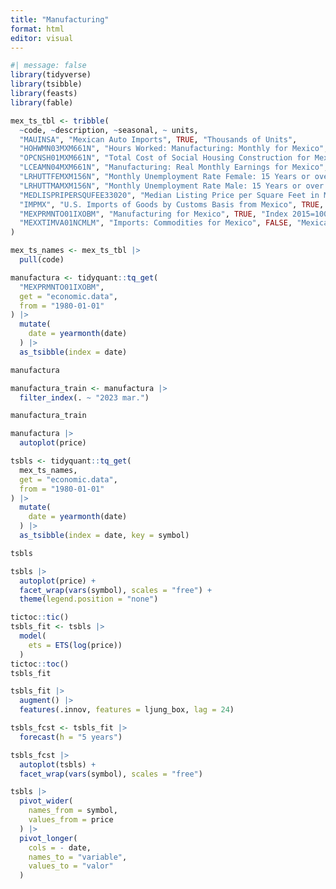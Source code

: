 ```yaml
---
title: "Manufacturing"
format: html
editor: visual
---
```


```r
#| message: false
library(tidyverse)
library(tsibble)
library(feasts)
library(fable)
```

```r
mex_ts_tbl <- tribble(
  ~code, ~description, ~seasonal, ~ units,
  "MAUINSA", "Mexican Auto Imports", TRUE, "Thousands of Units",
  "HOHWMN03MXM661N", "Hours Worked: Manufacturing: Monthly for Mexico", TRUE, "Index 2015=100",
  "OPCNSH01MXM661N", "Total Cost of Social Housing Construction for Mexico", FALSE, "Index 2015=100",
  "LCEAMN04MXM661N", "Manufacturing: Real Monthly Earnings for Mexico", TRUE, "Index 2015=100",
  "LRHUTTFEMXM156N", "Monthly Unemployment Rate Female: 15 Years or over for Mexico", TRUE, "Percent",
  "LRHUTTMAMXM156N", "Monthly Unemployment Rate Male: 15 Years or over for Mexico", TRUE, "Percent",
  "MEDLISPRIPERSQUFEE33020", "Median Listing Price per Square Feet in Mexico, MO (CBSA)", FALSE, "USD",
  "IMPMX", "U.S. Imports of Goods by Customs Basis from Mexico", TRUE, "Millions of Dollars",
  "MEXPRMNTO01IXOBM", "Manufacturing for Mexico", TRUE, "Index 2015=100",
  "MEXXTIMVA01NCMLM", "Imports: Commodities for Mexico", FALSE, "Mexican Peso"
)

mex_ts_names <- mex_ts_tbl |> 
  pull(code)
```


```r
manufactura <- tidyquant::tq_get(
  "MEXPRMNTO01IXOBM",
  get = "economic.data",
  from = "1980-01-01"
) |> 
  mutate(
    date = yearmonth(date)
  ) |> 
  as_tsibble(index = date)

manufactura

manufactura_train <- manufactura |> 
  filter_index(. ~ "2023 mar.")

manufactura_train
```

```r
manufactura |> 
  autoplot(price)
```

```r
tsbls <- tidyquant::tq_get(
  mex_ts_names,
  get = "economic.data",
  from = "1980-01-01"
) |> 
  mutate(
    date = yearmonth(date)
  ) |> 
  as_tsibble(index = date, key = symbol)

tsbls
```

```r
tsbls |> 
  autoplot(price) + 
  facet_wrap(vars(symbol), scales = "free") + 
  theme(legend.position = "none")
```

```r
tictoc::tic()
tsbls_fit <- tsbls |> 
  model(
    ets = ETS(log(price))
  ) 
tictoc::toc()
tsbls_fit

tsbls_fit |> 
  augment() |> 
  features(.innov, features = ljung_box, lag = 24)

tsbls_fcst <- tsbls_fit |> 
  forecast(h = "5 years") 

tsbls_fcst |> 
  autoplot(tsbls) +
  facet_wrap(vars(symbol), scales = "free")
```

```r
tsbls |> 
  pivot_wider(
    names_from = symbol,
    values_from = price
  ) |> 
  pivot_longer(
    cols = - date,
    names_to = "variable",
    values_to = "valor"
  )
```

